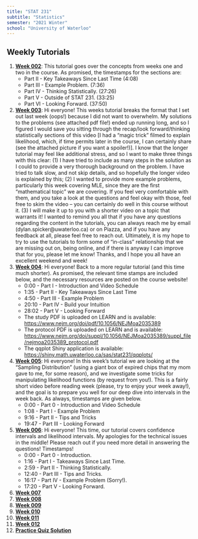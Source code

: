 ```yaml
---
title: "STAT 231"
subtitle: "Statistics"
semester: "2021 Winter"
school: "University of Waterloo"
---
```


## Weekly Tutorials
1. [**Week 002**](https://www.youtube.com/watch?v=F3Z-5s30D4A&list=PL0Y1Z_F8RtX6uDIp-d2-Ch584l9cawVOq&index=1){target="_BLANK"}: This tutorial goes over the concepts from weeks one and two in the course. As promised, the timestamps for the sections are:
    * Part II - Key Takeaways Since Last Time (4:08)
    * Part III - Example Problem. (7:36)
    * Part IV - Thinking Statistically. (27:26)
    * Part V - Outside of STAT 231. (33:25)
    * Part VI - Looking Forward. (37:50)
1. [**Week 003**](https://www.youtube.com/watch?v=KbiNSGX2-Cc&list=PL0Y1Z_F8RtX6uDIp-d2-Ch584l9cawVOq&index=2){target="_BLANK"}: Hi everyone! This weeks tutorial breaks the format that I set out last week (oops!) because I did not want to overwhelm. My solutions to the problems (see attached pdf file!) ended up running long, and so I figured I would save you sitting through the recap/look forward/thinking statistically sections of this video [I had a "magic trick" filmed to explain likelihood, which, if time permits later in the course, I can certainly share (see the attached picture if you want a spoiler!)]. I know that the longer tutorial may feel like additional stress, and so I want to make three things with this clear: (1) I have tried to include as many steps in the solution as I could to provide a very thorough background on the problem. I have tried to talk slow, and not skip details, and so hopefully the longer video is explained by this; (2) I wanted to provide more example problems, particularly this week covering MLE, since they are the first "mathematical topic" we are covering. If you feel very comfortable with them, and you take a look at the questions and feel okay with those, feel free to skim the video -- you can certainly do well in this course without it. (3) I will make it up to you with a shorter video on a topic that warrants it! I wanted to remind you all that if you have any questions regarding the content in the tutorials, you can always reach me by email (dylan.spicker@uwaterloo.ca) or on Piazza, and if you have any feedback at all, please feel free to reach out. Ultimately, it is my hope to try to use the tutorials to form some of "in-class" relationship that we are missing out on, being online, and if there is anyway I can improve that for you, please let me know! Thanks, and I hope you all have an excellent weekend and week!
1. [**Week 004**](https://www.youtube.com/watch?v=YVeNbthXki8&list=PL0Y1Z_F8RtX6uDIp-d2-Ch584l9cawVOq&index=3){target="_BLANK"}: Hi everyone! Back to a more regular tutorial (and this time much shorter). As promised, the relevant time stamps are included below, and the necessary resources are posted on the course website! 
    * 0:00​ - Part I - Introduction and Video Schedule
    * 1:35​ - Part II - Key Takeaways Since Last Time
    * 4:50​ - Part III - Example Problem
    * 20:10​ - Part IV - Build your Intuition
    * 28:02​ - Part V - Looking Forward
    * The study PDF is uploaded on LEARN and is available: [https://www.nejm.org/doi/pdf/10.1056/NEJMoa2035389](https://www.nejm.org/doi/pdf/10.1056/NEJMoa2035389)
    * The protocol PDF is uploaded on LEARN and is available: [https://www.nejm.org/doi/suppl/10.1056/NEJMoa2035389/suppl_file/nejmoa2035389_protocol.pdf](https://www.nejm.org/doi/suppl/10.1056/NEJMoa2035389/suppl_file/nejmoa2035389_protocol.pdf)
    * The qqplot Shiny application is available: [https://shiny.math.uwaterloo.ca/sas/stat231/qqplots/](https://shiny.math.uwaterloo.ca/sas/stat231/qqplots/)
1. [**Week 005**](https://www.youtube.com/watch?v=_euR1kVMQ5A&list=PL0Y1Z_F8RtX6uDIp-d2-Ch584l9cawVOq&index=4){target="_BLANK"}: Hi everyone! In this week's tutorial we are looking at the "Sampling Distribution" (using a giant box of expired chips that my mom gave to me, for some reason), and we investigate some tricks for manipulating likelihood functions (by request from you!). This is a fairly short video before reading week (please, try to enjoy your week away!), and the goal is to prepare you well for our deep dive into intervals in the week back. As always, timestamps are given below. 
    * 0:00 - Part 0 - Introduction and Video Schedule
    * 1:08 - Part I - Example Problem
    * 9:16 - Part II - Tips and Tricks
    * 19:47 - Part III - Looking Forward
1. [**Week 006**](https://www.youtube.com/watch?v=62zjWL0bTRU&list=PL0Y1Z_F8RtX6uDIp-d2-Ch584l9cawVOq&index=5){target="_BLANK"}: Hi everyone! This time, our tutorial covers confidence intervals and likelihood intervals. My apologies for the technical issues in the middle! Please reach out if you need more detail in answering the questions! Timestamps!
    * 0:00​ - Part 0 - Introduction.
    * 1:16​ - Part I - Takeaways Since Last Time.
    * 2:59​ - Part II - Thinking Statistically.
    * 12:40​ - Part III - Tips and Tricks.
    * 16:17​ - Part IV - Example Problem (Sorry!).
    * 17:20​ - Part V - Looking Forward.
1. [**Week 007**](https://www.youtube.com/watch?v=_8QsNskn8NE&list=PL0Y1Z_F8RtX6uDIp-d2-Ch584l9cawVOq&index=6){target="_BLANK"}
1. [**Week 008**](https://www.youtube.com/watch?v=eZCXqBXmr08&list=PL0Y1Z_F8RtX6uDIp-d2-Ch584l9cawVOq&index=7){target="_BLANK"}
1. [**Week 009**](https://www.youtube.com/watch?v=0eDvg2Ed_04&list=PL0Y1Z_F8RtX6uDIp-d2-Ch584l9cawVOq&index=8){target="_BLANK"}
1. [**Week 010**](https://www.youtube.com/watch?v=qGijVMTGdsU&list=PL0Y1Z_F8RtX6uDIp-d2-Ch584l9cawVOq&index=9){target="_BLANK"}
1. [**Week 011**](https://www.youtube.com/watch?v=GslLfy-t0qI&list=PL0Y1Z_F8RtX6uDIp-d2-Ch584l9cawVOq&index=10){target="_BLANK"}
1. [**Week 012**](https://www.youtube.com/watch?v=OB_ws-DqUKw&list=PL0Y1Z_F8RtX6uDIp-d2-Ch584l9cawVOq&index=11){target="_BLANK"}
1. [**Practice Quiz Solution**](https://www.youtube.com/watch?v=Oot1FwEZIbc&list=PL0Y1Z_F8RtX6uDIp-d2-Ch584l9cawVOq&index=12){target="_BLANK"}